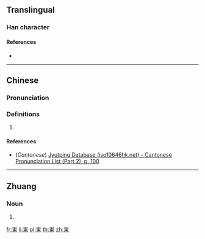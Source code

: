 {{also|岽}}
==Translingual==

===Han character===
{{Han char|rn=46|rad=山|as=08|sn=11|four=|canj=UDW,XUDW|ids=⿱山東}}

====References====
* {{Han ref|kx=0315.151|hdz=10778.040|uh=5D2C|ud=23852}}

----

==Chinese==
{{zh-forms|s=岽}}

===Pronunciation===
{{zh-pron
|m=dōng
|c=dung1
|mc=
|oc=
|ma=
|cat=pn
}}

===Definitions===
{{zh-hanzi}}

# {{non-gloss definition|used in location names for places in Guangxi Province, China}}

====References====
* (''Cantonese'') [http://www.iso10646hk.net/jp/document/download.jsp Jyutping Database (iso10646hk.net) - Cantonese Pronunciation List (Part 2), p. 100]

----

==Zhuang==

===Noun===
{{za-head|noun|s=岽}}

# {{za-sawndip form of|t|ndoeng}}

[[fr:崬]]
[[li:崬]]
[[pl:崬]]
[[th:崬]]
[[zh:崬]]